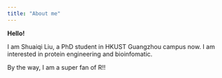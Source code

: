 ```yaml
---
title: "About me"
---
```


**Hello!**

I am Shuaiqi Liu, a PhD student in HKUST Guangzhou campus now. I am interested in protein engineering and bioinfomatic.

By the way, I am a super fan of R!!
